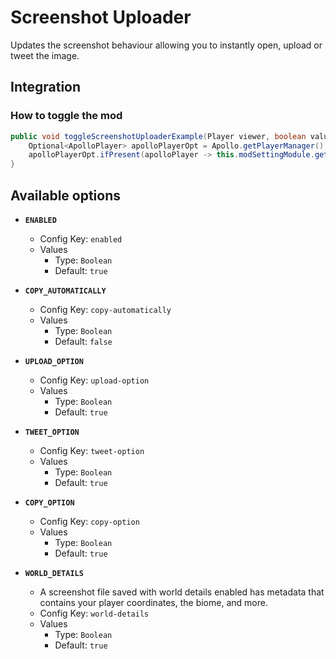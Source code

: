 # Screenshot Uploader

Updates the screenshot behaviour allowing you to instantly open, upload or tweet the image.

## Integration

### How to toggle the mod

```java
public void toggleScreenshotUploaderExample(Player viewer, boolean value) {
    Optional<ApolloPlayer> apolloPlayerOpt = Apollo.getPlayerManager().getPlayer(viewer.getUniqueId());
    apolloPlayerOpt.ifPresent(apolloPlayer -> this.modSettingModule.getOptions().set(apolloPlayer, ModScreenshot.ENABLED, value));
}
```

## Available options

- __`ENABLED`__
    - Config Key: `enabled`
    - Values
        - Type: `Boolean`
        - Default: `true`

- __`COPY_AUTOMATICALLY`__
    - Config Key: `copy-automatically`
    - Values
        - Type: `Boolean`
        - Default: `false`

- __`UPLOAD_OPTION`__
    - Config Key: `upload-option`
    - Values
        - Type: `Boolean`
        - Default: `true`

- __`TWEET_OPTION`__
    - Config Key: `tweet-option`
    - Values
        - Type: `Boolean`
        - Default: `true`

- __`COPY_OPTION`__
    - Config Key: `copy-option`
    - Values
        - Type: `Boolean`
        - Default: `true`

- __`WORLD_DETAILS`__
    - A screenshot file saved with world details enabled has metadata that contains your player coordinates, the biome, and more.
    - Config Key: `world-details`
    - Values
        - Type: `Boolean`
        - Default: `true`

